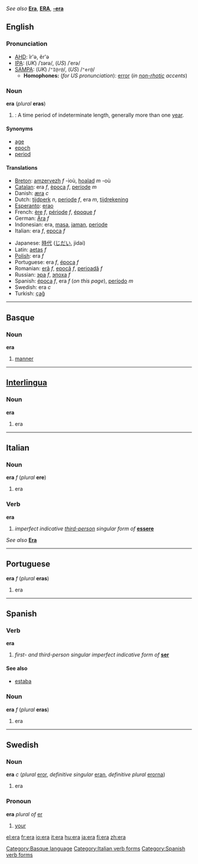 ''See also'' '''[[Era]]''', '''[[ERA]]''', '''[[-era]]'''

==English==
===Pronunciation===
*[[AHD]]: îr'ə, ĕr'ə
*[[IPA]]: (''UK'') /ˈɪərə/, (''US'') /ˈerə/
*[[SAMPA]]: (''UK'') /<tt>"I@r@</tt>/, (''US'') /<tt>"er@</tt>/
**'''Homophones:''' (''for US pronunciation''): [[error]] (''in [[non-rhotic]] accents'')

===Noun===
'''era''' (''plural'' '''eras''')
#{{time}}: A time period of indeterminate length, generally more than one [[year]].

====Synonyms====
*[[age]]
*[[epoch]]
*[[period]]

====Translations====
{{top}}
*[[Breton]]: [[amzervezh]] ''f'' -ioù, [[hoalad]] ''m'' -où
*[[Catalan]]: era ''f'', [[època]] ''f'', [[període]] ''m''
*Danish: [[æra]] ''c''
*Dutch: [[tijdperk]] ''n'', [[periode]] ''f'', era ''m'', [[tijdrekening]]
*[[Esperanto]]: [[erao]]
*French: [[ère]] ''f'', [[période]] ''f'', [[époque]] ''f''
*German: [[Ära]] ''f''
*Indonesian: era, [[masa]], [[jaman]], [[periode]]
*Italian: era ''f'', [[epoca]] ''f''
{{mid}}
*Japanese: [[時代]] ([[じだい]], jidai)
*Latin: [[aetas]] ''f''
*[[Polish]]: era ''f''
*Portuguese: era ''f'', [[época]] ''f''
*Romanian: [[eră]] ''f'', [[epocă]] ''f'', [[perioadă]] ''f''
*Russian: [[эра]] ''f'', [[эпоха]] ''f''
*Spanish: [[época]] ''f'', era ''f'' (''on this page''), [[período]] ''m''
*Swedish: era ''c''
*Turkish: [[çağ]]
{{bottom}}

----

==Basque==
===Noun===
'''era'''

# [[manner]]

[[Category:Basque language]]

----

==[[Interlingua]]==
===Noun===
'''era'''

#era

----
==Italian==
===Noun===
'''era''' ''f'' (''plural'' '''ere''')

#era

===Verb===
'''era'''

#''imperfect indicative [[third-person]] singular form of'' '''[[essere]]'''
[[Category:Italian verb forms]]
''See also'' '''[[Era]]'''

----
==Portuguese==
'''era''' ''f'' (''plural'' '''eras''')

#era

----
==Spanish==
===Verb===
'''era'''

#''first- and third-person singular imperfect indicative form of'' '''[[ser]]'''
[[Category:Spanish verb forms]]
====See also====
*[[estaba]]

===Noun===
'''era''' ''f'' (''plural'' '''eras''')

#era

----

==Swedish==
===Noun===
'''era''' ''c'' (''plural'' [[eror]], ''definitive singular'' [[eran]], ''definitive plural'' [[erorna]])

#era

===Pronoun===
'''era''' ''plural of'' [[er#Swedish|er]]

#[[your]]

[[el:era]]
[[fr:era]]
[[io:era]]
[[it:era]]
[[hu:era]]
[[ja:era]]
[[fi:era]]
[[zh:era]]